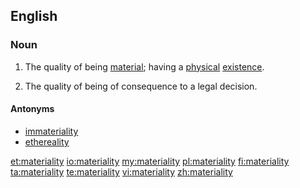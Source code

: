 ==English==
===Noun===
{{en-noun|materialities}}
# The quality of being [[material]]; having a [[physical]] [[existence]].
# {{legal}} The quality of being of consequence to a legal decision.

====Antonyms====
*[[immateriality]]
*[[ethereality]]

[[et:materiality]]
[[io:materiality]]
[[my:materiality]]
[[pl:materiality]]
[[fi:materiality]]
[[ta:materiality]]
[[te:materiality]]
[[vi:materiality]]
[[zh:materiality]]